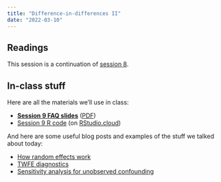 ```yaml
---
title: "Difference-in-differences II"
date: "2022-03-10"
---
```


## Readings

This session is a continuation of [session 8](/content/08-content/).


## In-class stuff

Here are all the materials we'll use in class:

- [**Session 9 FAQ slides**](/slides/09-class.html) ([PDF](/slides/09-class.pdf))
- [Session 9 R code](/projects/week-9.zip) (on [RStudio.cloud](https://rstudio.cloud/spaces/205054/project/3715823))

And here are some useful blog posts and examples of the stuff we talked about today:

- [How random effects work](https://www.andrewheiss.com/blog/2021/12/01/multilevel-models-panel-data-guide/#introduction-to-random-effects-intercepts-for-each-continent)
- [TWFE diagnostics](https://www.andrewheiss.com/blog/2021/08/25/twfe-diagnostics/)
- [Sensitivity analysis for unobserved confounding](/example/confounding-sensitivity/)
